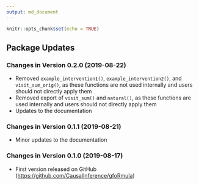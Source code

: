 ```yaml
---
output: md_document
---
```


```r
knitr::opts_chunk$set(echo = TRUE)
```

## Package Updates

### Changes in Version 0.2.0 (2019-08-22)
*  Removed `example_intervention1()`, `example_intervention2()`, and
   `visit_sum_orig()`, as these functions are not used internally and users
   should not directly apply them
*  Removed export of `visit_sum()` and `natural()`, as these functions are used
   internally and users should not directly apply them
*  Updates to the documentation

### Changes in Version 0.1.1 (2019-08-21)
*  Minor updates to the documentation

### Changes in Version 0.1.0 (2019-08-17)
*  First version released on GitHub 
   ([https://github.com/CausalInference/gfoRmula](https://github.com/CausalInference/gfoRmula)) 

